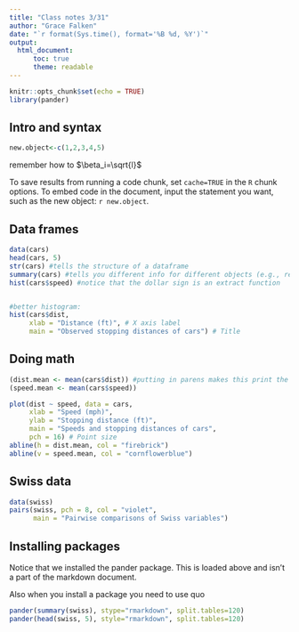 ```yaml
---
title: "Class notes 3/31"
author: "Grace Falken"
date: "`r format(Sys.time(), format='%B %d, %Y')`"
output: 
  html_document:
      toc: true
      theme: readable
---
```


```r
knitr::opts_chunk$set(echo = TRUE)
library(pander)
```

## Intro and syntax

```r
new.object<-c(1,2,3,4,5)
```


remember how to $\beta_i=\sqrt{l}$


To save results from running a code chunk, set `cache=TRUE` in the `R` chunk options. To embed code in the document, input the statement you want, such as the new object: `r new.object`.

## Data frames

```r
data(cars)
head(cars, 5)
str(cars) #tells the structure of a dataframe
summary(cars) #tells you different info for different objects (e.g., regression)
hist(cars$speed) #notice that the dollar sign is an extract function


#better histogram:
hist(cars$dist,
     xlab = "Distance (ft)", # X axis label
     main = "Observed stopping distances of cars") # Title
```

## Doing math

```r
(dist.mean <- mean(cars$dist)) #putting in parens makes this print the answer as well as assign the object
(speed.mean <- mean(cars$speed))
```


```r
plot(dist ~ speed, data = cars,
     xlab = "Speed (mph)",
     ylab = "Stopping distance (ft)",
     main = "Speeds and stopping distances of cars",
     pch = 16) # Point size
abline(h = dist.mean, col = "firebrick")
abline(v = speed.mean, col = "cornflowerblue")
```

## Swiss data

```r
data(swiss)
pairs(swiss, pch = 8, col = "violet",
      main = "Pairwise comparisons of Swiss variables")
```


## Installing packages

Notice that we installed the pander package. This is loaded above and isn't a part of the markdown document.

Also when you install a package you need to use quo

```r
pander(summary(swiss), stype="rmarkdown", split.tables=120)
pander(head(swiss, 5), style="rmarkdown", split.tables=120)
```

